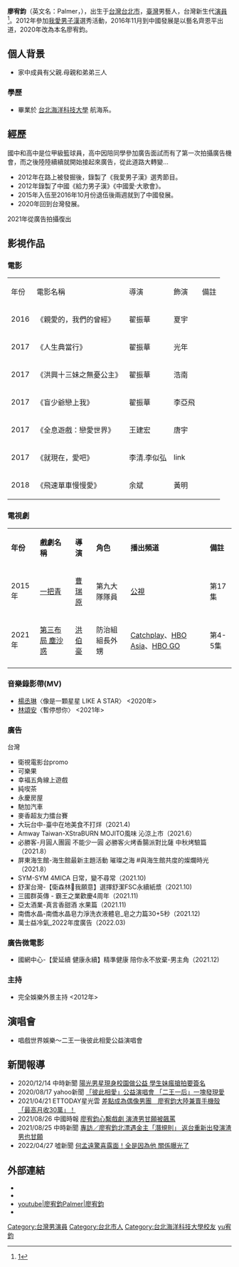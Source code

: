 {{blpsources|time=2021-06-01}}
{{藝人
| 姓名 = 廖宥鈞
| 類型 = 男演員
| 羅馬拼音 = Liao yu jun 
| 英文名 = Palmer
| 暱稱 = 
| 別名 = 
| 國籍 = {{ROC}}
| 民族 = 
| 籍貫 = 
| 出生日期 = {{birth date and age|1992|4|25}}
| 出身地 = [[臺北市|臺北市]]
| 職業 = [[演員|演員]]、[[歌手|歌手]]、[[主持人|主持人]]
| 語言 = [[中華民國國語|國語]]、[[台語|台語]]、[[英語|英語]]
| 教育程度 = 
| 兒女 = 
| 出道作 = 
| 出道日期 = {{Start date and age|2012}}
| 代表作 = 《[[第三布局_塵沙惑|第三布局 塵沙惑]]》、《[[盲少爺戀上我|盲少爺戀上我]]》、《[[全息遊戲:戀愛世界|全息遊戲:戀愛世界]]》、《[[人生典當行|人生典當行]]》、《[[無憂公主之十三妹|無憂公主之十三妹]]》
| 著名角色 = 
| 活躍年代 = 2012年至今
| 經紀公司 = 個人經紀(2021.01-2022.03)
| 網站 = [https://www.facebook.com/LiaoYuJun425 Facebook專頁]
| 獎項 = 
| imdb = 
}}
'''廖宥鈞'''（英文名：Palmer，{{bd|1992年|4月25日|}}），出生于[[台灣|台灣]][[台北市|台北市]]，[[臺灣|臺灣]]男藝人，台灣新生代[[演員|演員]]<ref>[https://www.chinatimes.com/realtimenews/20201214005313-260404?chdtv]</ref>。2012年參加[[我愛男子漢|我愛男子漢]]選秀活動，2016年11月到中國發展是以藝名齊恩平出道，2020年改為本名廖宥鈞。

== 個人背景 ==
* 家中成員有父親.母親和弟弟三人

=== 學歷 ===
* 畢業於 [[台北海洋科技大學|台北海洋科技大學]] 航海系。

== 經歷 ==
國中和高中是位甲級籃球員，高中因陪同學參加廣告面試而有了第一次拍攝廣告機會，而之後陸陸續續就開始接起來廣告，從此道路大轉變...
* 2012年在路上被發掘後，錄製了《我愛男子漢》選秀節目。
* 2012年錄製了中國《給力男子漢》《中國愛·大歌會》。
* 2015年入伍至2016年10月份退伍後兩週就到了中國發展。
* 2020年回到台灣發展。

2021年從廣告拍攝復出

== 影視作品 ==
=== 電影 ===
{|class="wikitable"
|-style="background:blue;color:yellow;font-weight:bold;text-align:center;"
|年份||電影名稱||導演||飾演||備註
|-
|2016||《親愛的，我們的曾經》||翟振華||夏宇||
|-
|2017||《人生典當行》||翟振華||光年 ||
|-
|2017||《洪興十三妹之無憂公主》||翟振華||浩南||
|-
|2017||《盲少爺戀上我》||翟振華||李亞飛 ||
|-
|2017||《全息遊戲：戀愛世界》||王建宏||唐宇 ||
|-
|2017||《就現在，愛吧》||李清.李似弘 ||link ||
|-
|2018||《飛速單車慢慢愛》||余斌||黃明 ||
|}

=== 電視劇 ===
{|class="wikitable"
|-style="background:blue;color:yellow;font-weight:bold;text-align:center;"
|'''年份'''||'''戲劇名稱'''||'''導演'''||'''角色'''||'''播出頻道'''||'''備註'''
|- 
|2015年||[[一把青|一把青]]||[[曹瑞原|曹瑞原]]||第九大隊隊員 ||[[公視|公視]]||第17集
|- 
|2021年||[[第三布局_塵沙惑|第三布局 塵沙惑]]||[[洪伯豪|洪伯豪]]||防治組組長外甥||[[威望國際|Catchplay]]、[[HBO_Asia|HBO Asia]]、[[HBO_GO|HBO GO]] ||第4-5集
|-
|}

=== 音樂錄影帶(MV) ===
*[[楊丞琳|楊丞琳]]〈像是一顆星星 LIKE A STAR〉 <2020年>
*[[林頌安|林頌安]]〈暫停想你〉 <2021年>

=== 廣告 ===
;台灣
* 衛視電影台promo
* 可樂果
* 幸褔五角線上遊戲
* 純喫茶
* 永慶房屋
* 馳加汽車
* 麥香超友力擂台賽
* 大玩台中-臺中在地美食不打烊（2021.4)
* Amway Taiwan-XStraBURN MOJITO風味 沁涼上市（2021.6）
* 必勝客-月圓人團圓 不能少一圓 必勝客火烤香腸派對比薩 中秋烤驗篇（2021.8）
* 屏東海生館-海生館最新主題活動 璀璨之海 #與海生館共度的燦爛時光（2021.8）
* SYM-SYM 4MICA 日常，變不尋常（2021.10)
* 舒潔台灣-【衛森林🌲我願意】選擇舒潔FSC永續紙漿（2021.10)
* 三國群英傳 - 霸王之業歡慶4周年（2021.11)
* 亞太酒業-真言香甜酒 水果篇（2021.11)
* 南僑水晶-南僑水晶皂力淨洗衣液體皂_皂之力篇30+5秒（2021.12)
* 萬士益冷氣_2022年度廣告（2022.03)

=== 廣告微電影 ===
* 國網中心-【愛延續 健康永續】精準健康 陪你永不放棄-男主角（2021.12)

=== 主持 ===
* 完全娛樂外景主持 <2012年>

== 演唱會 ==
* 唱戲世界娛樂～二王一後彼此相愛公益演唱會

== 新聞報導 ==
*2020/12/14 中時新聞  [https://www.chinatimes.com/realtimenews/20201214005313-260404?chdtv 陽光男星現身校園做公益 學生妹瘋搶拍要簽名]
*2020/08/17 yahoo新聞 [https://tw.news.yahoo.com/%E5%BD%BC%E6%AD%A4%E7%9B%B8%E6%84%9B-%E5%85%AC%E7%9B%8A%E6%BC%94%E5%94%B1%E6%9C%83-%E4%BA%8C%E7%8E%8B-%E5%90%8E-%E5%A1%8A%E7%99%BC%E7%8F%BE%E6%84%9B-192903559.html 「彼此相愛」公益演唱會 「二王一后」一塊發現愛]
*2021/04/21 ETTODAY星光雲 [https://star.ettoday.net/news/1965397 差點成為偶像男團　廖宥鈞大陸兼賣手機殼「最高月收30萬」！  ] {{Wayback|url=https://star.ettoday.net/news/1965397 |date=20210423125531 }}
*2021/08/26 中國時報 [https://www.chinatimes.com/newspapers/20210826000600-260112?chdtv 廖宥鈞心繫戲劇 演渣男甘願被飆罵] {{Wayback|url=https://www.chinatimes.com/newspapers/20210826000600-260112?chdtv |date=20210826161102 }}
*2021/08/25 中時新聞 [https://www.chinatimes.com/realtimenews/20210825006454-260404?chdtv 專訪／廖宥鈞北漂遇金主「潛規則」 返台重新出發演渣男也甘願] {{Wayback|url=https://www.chinatimes.com/realtimenews/20210825006454-260404?chdtv |date=20210826161157 }}
*2022/04/27 噓新聞 [https://stars.udn.com/star/story/10091/6269402 何孟遠驚喜露面！全是因為他 關係曝光了] {{Wayback|url=https://stars.udn.com/star/story/10091/6269402 |date=20220521102349 }}

==外部連結==
*{{facebook|LiaoYuJun425/|廖宥鈞}}
*{{instagram|palmer_425|廖宥鈞}}
* [https://www.youtube.com/channel/UCB7Fe-Ro4OOLQlhF-9jyiPA/featured youtube|廖宥鈞Palmer|廖宥鈞] {{Wayback|url=https://www.youtube.com/channel/UCB7Fe-Ro4OOLQlhF-9jyiPA/featured |date=20210510044157 }}
*{{weibo|abcd352383|廖宥鈞}}

[[Category:台灣男演員|Category:台灣男演員]]
[[Category:台北市人|Category:台北市人]]
[[Category:台北海洋科技大學校友|Category:台北海洋科技大學校友]]
[[Category:廖姓|yu宥鈞]]